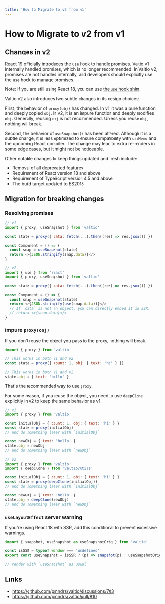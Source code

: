 ```yaml
---
title: 'How to Migrate to v2 from v1'
---
```


# How to Migrate to v2 from v1

## Changes in v2

React 19 officially introduces the `use` hook to handle promises.
Valtio v1 internally handled promises, which is no longer recommended.
In Valtio v2, promises are not handled internally,
and developers should explicitly use the `use` hook to manage promises.

Note: If you are still using React 18, you can use [the `use` hook shim](https://github.com/dai-shi/react18-use).

Valtio v2 also introduces two subtle changes in its design choices:

First, the behavior of `proxy(obj)` has changed. In v1, it was a pure function and deeply copied `obj`. In v2, it is an impure function and deeply modifies `obj`. Generally, reusing `obj` is not recommended. Unless you reuse `obj`, nothing will break.

Second, the behavior of `useSnapshot()` has been altered. Although it is a subtle change, it is less optimized to ensure compatibility with `useMemo` and the upcoming React compiler. The change may lead to extra re-renders in some edge cases, but it might not be noticeable.

Other notable changes to keep things updated and fresh include:

- Removal of all deprecated features
- Requirement of React version 18 and above
- Requirement of TypeScript version 4.5 and above
- The build target updated to ES2018

## Migration for breaking changes

### Resolving promises

```js
// v1
import { proxy, useSnapshot } from 'valtio'

const state = proxy({ data: fetch(...).then((res) => res.json()) })

const Component = () => {
  const snap = useSnapshot(state)
  return <>{JSON.stringify(snap.data)}</>
}
```

```js
// v2
import { use } from 'react'
import { proxy, useSnapshot } from 'valtio'

const state = proxy({ data: fetch(...).then((res) => res.json()) })

const Component = () => {
  const snap = useSnapshot(state)
  return <>{JSON.stringify(use(snap.data))}</>
  // If `data` is not an object, you can directly embed it in JSX.
  // return <>{snap.data}</>
}
```

### Impure `proxy(obj)`

If you don't reuse the object you pass to the proxy, nothing will break.

```js
import { proxy } from 'valtio'

// This works in both v1 and v2
const state = proxy({ count: 1, obj: { text: 'hi' } })

// This works in both v1 and v2
state.obj = { text: 'hello' }
```

That's the recommended way to use `proxy`.

For some reason, if you reuse the object, you need to use `deepClone` explicitly in v2 to keep the same behavior as v1.

```js
// v1
import { proxy } from 'valtio'

const initialObj = { count: 1, obj: { text: 'hi' } }
const state = proxy(initialObj)
// and do something later with `initialObj`

const newObj = { text: 'hello' }
state.obj = newObj
// and do something later with `newObj`
```

```js
// v2
import { proxy } from 'valtio'
import { deepClone } from 'valtio/utils'

const initialObj = { count: 1, obj: { text: 'hi' } }
const state = proxy(deepClone(initialObj))
// and do something later with `initialObj`

const newObj = { text: 'hello' }
state.obj = deepClone(newObj)
// and do something later with `newObj`
```

### `useLayoutEffect` server warning

If you're using React 18 with SSR, add this conditional to prevent excessive warnings.

```js
import { snapshot, useSnapshot as useSnapshotOrig } from 'valtio'

const isSSR = typeof window === 'undefined'
export const useSnapshot = isSSR ? (p) => snapshot(p) : useSnapshotOrig

// render with `useSnapshot` as usual
```

## Links

- https://github.com/pmndrs/valtio/discussions/703
- https://github.com/pmndrs/valtio/pull/810
